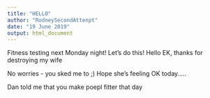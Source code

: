 ```yaml
---
title: "HELLO"
author: "RodneySecondAttenpt"
date: "19 June 2019"
output: html_document
---
```

Fitness testing next Monday night! Let's do this!
Hello EK, thanks for destroying my wife

No worries - you sked me to ;) 
Hope she's feeling OK today..... 


Dan told me that you make poepl fitter that day